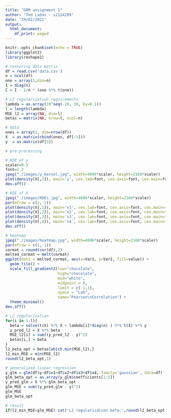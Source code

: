 ```yaml
---
title: "GRM assignment 1"
author: "Ted Ladas - s2124289"
date: "19/02/2021"
output:
  html_document:
    df_print: paged
---
```


```r
knitr::opts_chunk$set(echo = TRUE)
library(ggplot2)
library(reshape2)
```
\begin{table}[]
\begin{tabular}{|l|ll|}
\hline
n & x\_1          & x\_2          \\ \hline
1 & \textbf{1234} & \textbf{2134} \\
2 & 21342         & 1234          \\
3 & 134213        & 42134         \\
4 & 1234          & 12341234      \\ \hline
\end{tabular}
\end{table}

```r
# centering data matrix
df = read.csv('data.csv')
n = ncol(df)
one = array(1,dim=n)
I = diag(n)
C = I - 1/n * (one %*% t(one))

# L2 regularization requirements
lambda = as.array(10^seq(-20, 10, by=0.1))
l = length(lambda)
MSE_l2 = array(NA, dim=l)
betas = matrix(NA, nrow=l, ncol=n)

# data
ones = array(1, dim=nrow(df))
X  = as.matrix(cbind(ones, df[-5]))
y  = as.matrix(df[5])

# pre-processing

# KDE of y
scaler=0.3
font=2.2
jpeg("./images/y_kernel.jpg", width=4096*scaler, height=2160*scaler)
plot(density(X[,5]), main='y', cex.lab=font, cex.axis=font, cex.main=font, cex.sub=font, ylab='')
dev.off()

# KDE of X
jpeg("./images/KDEs.jpg", width=4096*scaler, height=2160*scaler)
par(mfrow = c(2, 2))
plot(density(X[,1]), main='x1', cex.lab=font, cex.axis=font, cex.main=font, cex.sub=font, ylab='')
plot(density(X[,2]), main='x2', cex.lab=font, cex.axis=font, cex.main=font, cex.sub=font, ylab='')
plot(density(X[,3]), main='x3', cex.lab=font, cex.axis=font, cex.main=font, cex.sub=font, ylab='')
plot(density(X[,4]), main='x4', cex.lab=font, cex.axis=font, cex.main=font, cex.sub=font, ylab='')
dev.off()

# heatmap
jpeg("./images/heatmap.jpg", width=4096*scaler, height=2160*scaler)
par(mfrow = c(1, 1))
cormat = round(cor(df),2)
melted_cormat = melt(cormat)
ggplot(data = melted_cormat, aes(x=Var1, y=Var2, fill=value)) +
  geom_tile() +
  scale_fill_gradient2(low="chocolate",
                       high="chocolate",
                       mid="white",
                       midpoint = 0,
                       limit = c(-1,1),
                       space = "Lab",
                       name="Pearson\nCorrelation") +
  theme_minimal()
dev.off()

# L2 regularization
for(i in 1:l){
  beta = solve(t(X) %*% X + lambda[i]*diag(n) ) %*% t(X) %*% y
  y_pred_l2 = X %*% beta
  MSE_l2[i] = sum((y_pred_l2 - y)^2)
  betas[i,] = beta
}
l2_beta_opt = betas[which.min(MSE_l2),]
l2_min_MSE = min(MSE_l2)
round(l2_beta_opt,3)

# generalized linear regression
y_glm = glm(df$y~df$x1+df$x2+df$x3+df$x4, family='gaussian', data=df)
glm_beta_opt = as.array(y_glm$coefficients[1:5])
y_pred_glm = X %*% glm_beta_opt
glm_MSE = sum((y_pred_glm - y)^2)
glm_MSE
glm_beta_opt

# result
if(l2_min_MSE<glm_MSE) cat('L2 regularization beta:',round(l2_beta_opt,3)) else cat('GLM regularization beta:',round(glm_beta_opt))
```

